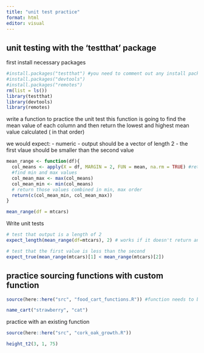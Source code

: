```yaml
---
title: "unit test practice"
format: html
editor: visual
---
```


## unit testing with the 'testthat' package

first install necessary packages

```r
#install.packages("testthat") #you need to comment out any install packages lines because they will run again every time you render
#install.packages("devtools")
#install.packages("remotes")
rm(list = ls())
library(testthat)
library(devtools)
library(remotes)
```

write a function to practice the unit test
this function is going to find the mean value of each column and then return the lowest and highest mean value calculated ( in that order)

we would expect:
- numeric
- output should be a vector of length 2 
- the first vlaue should be smaller than the second value
```r

mean_range <- function(df){
  col_means <- apply(X = df, MARGIN = 2, FUN = mean, na.rm = TRUE) #return mean values of each column in a dataframe
  #find min and max values
  col_mean_max <- max(col_means)
  col_mean_min <- min(col_means)
  # return those values combined in min, max order
  return(c(col_mean_min, col_mean_max))
}

mean_range(df = mtcars)
```

Write unit tests
```r
# test that output is a length of 2
expect_length(mean_range(df=mtcars), 2) # works if it doesn't return anything

# test that the first value is less than the second
expect_true(mean_range(mtcars)[1] < mean_range(mtcars)[2])
```


## practice sourcing functions with custom function
```r
source(here::here("src", "food_cart_functions.R")) #function needs to be within an R script

name_cart("strawberry", "cat")

```

practice with an existing function
```r
source(here::here("src", "cork_oak_growth.R"))

height_t2(3, 1, 75)

```

